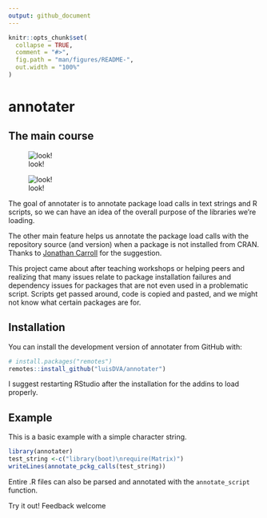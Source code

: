 ```yaml
---
output: github_document
---
```


<!-- README.md is generated from README.Rmd. Please edit that file -->

```r
knitr::opts_chunk$set(
  collapse = TRUE,
  comment = "#>",
  fig.path = "man/figures/README-",
  out.width = "100%"
)
```
# annotater

## The main course

![look!](https://raw.githubusercontent.com/luisdva/annotater/master/inst/media/annotcalls.gif)

![look!](https://raw.githubusercontent.com/luisdva/annotater/master/inst/media/repos1.gif)

The goal of annotater is to annotate package load calls in text strings and R scripts, so we can have an idea of the overall purpose of the libraries we're loading.

The other main feature helps us annotate the package load calls with the repository source (and version) when a package is not installed from CRAN. Thanks to [Jonathan Carroll](https://github.com/jonocarroll) for the suggestion. 

This project came about after teaching workshops or helping peers and realizing that many issues relate to package installation failures and dependency issues for packages that are not even used in a problematic script. Scripts get passed around, code is copied and pasted, and we might not know what certain packages are for.



## Installation

You can install the development version of annotater from GitHub with:

``` r
# install.packages("remotes")
remotes::install_github("luisDVA/annotater")
```
I suggest restarting RStudio after the installation for the addins to load properly.

## Example

This is a basic example with a simple character string.

```r
library(annotater)
test_string <-c("library(boot)\nrequire(Matrix)")
writeLines(annotate_pckg_calls(test_string))
```

 Entire .R files can also be parsed and annotated with the `annotate_script` function.
 

Try it out!
Feedback welcome
